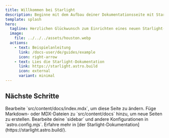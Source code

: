 ```yaml
---
title: Willkommen bei Starlight
description: Beginne mit dem Aufbau deiner Dokumentationsseite mit Starlight.
template: splash
hero:
  tagline: Herzlichen Glückwunsch zum Einrichten eines neuen Starlight-Projekts!
  image:
    file: ../../../assets/houston.webp
  actions:
    - text: Beispielanleitung
      link: /docs-user/de/guides/example
      icon: right-arrow
    - text: Lies die Starlight-Dokumentation
      link: https://starlight.astro.build
      icon: external
      variant: minimal
---
```



## Nächste Schritte

<CardGrid stagger>
	<Card title="Inhalte aktualisieren" icon="pencil">
		Bearbeite `src/content/docs/index.mdx`, um diese Seite zu ändern.
	</Card>
	<Card title="Neue Inhalte hinzufügen" icon="add-document">
		Füge Markdown- oder MDX-Dateien zu `src/content/docs` hinzu, um neue Seiten zu erstellen.
	</Card>
	<Card title="Konfiguriere deine Seite" icon="setting">
		Bearbeite deine `sidebar` und andere Konfigurationen in `astro.config.mjs`.
	</Card>
	<Card title="Lesen Sie die Dokumentation" icon="open-book">
		Erfahre mehr in [der Starlight-Dokumentation](https://starlight.astro.build/).
	</Card>
</CardGrid>